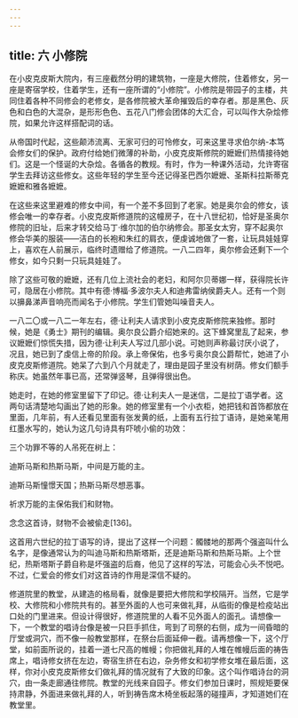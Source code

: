 ```yaml
---
---
---
```

title: 六 小修院
---




在小皮克皮斯大院内，有三座截然分明的建筑物，一座是大修院，住着修女，另一座是寄宿学校，住着学生，还有一座所谓的“小修院”。小修院是带园子的主楼，共同住着各种不同修会的老修女，是各修院被大革命摧毁后的幸存者。那是黑色、灰色和白色的大混杂，是形形色色、五花八门修会团体的大汇合，可以叫作大杂烩修院，如果允许这样搭配词的话。

从帝国时代起，这些颠沛流离、无家可归的可怜修女，可来这里寻求伯尔纳-本笃会修女们的保护。政府付给她们微薄的补助，小皮克皮斯修院的嬷嬷们热情接待她们。这是一个怪诞的大杂烩。各循各的教规。有时，作为一种课外活动，允许寄宿学生去拜访这些修女。这些年轻的学生至今还记得圣巴西尔嬷嬷、圣斯科拉斯蒂克嬷嬷和雅各嬷嬷。

在这些来这里避难的修女中间，有一个差不多回到了老家。她是奥尔会的修女，该修会唯一的幸存者。小皮克皮斯修道院的这幢房子，在十八世纪初，恰好是圣奥尔修院的旧址，后来才转交给马丁·维尔加的伯尔纳修会。那圣女太穷，穿不起奥尔修会华美的服装——洁白的长袍和朱红的肩衣，便虔诚地做了一套，让玩具娃娃穿上，喜欢在人前展示，临终时遗赠给了修道院。一八二四年，奥尔修会还剩下一个修女，如今只剩一只玩具娃娃了。

除了这些可敬的嬷嬷，还有几位上流社会的老妇，和阿尔贝蒂娜一样，获得院长许可，隐居在小修院。其中有德·博福·多波尔夫人和迪弗雷纳侯爵夫人。还有一个则以擤鼻涕声音响亮而闻名于小修院。学生们管她叫噪音夫人。

一八二〇或一八二一年左右，德·让利夫人请求到小皮克皮斯修院来独修。那时候，她是《勇士》期刊的编辑。奥尔良公爵介绍她来的。这下蜂窝里乱了起来，参议嬷嬷们惊慌失措，因为德·让利夫人写过几部小说。可她则声称最讨厌小说了，况且，她已到了虔信上帝的阶段。承上帝保佑，也多亏奥尔良公爵帮忙，她进了小皮克皮斯修道院。她呆了六到八个月就走了，理由是园子里没有树荫。修女们额手称庆。她虽然年事已高，还常弹竖琴，且弹得很出色。

她走时，在她的修室里留下了印记。德·让利夫人一是迷信，二是拉丁语学者。这两句话清楚地勾画出了她的形象。她的修室里有一个小衣柜，她把钱和首饰都放在里面，几年前，有人还看见里面有张发黄的纸，上面有五行拉丁语诗，是她亲笔用红墨水写的，她认为这几句诗具有吓唬小偷的功效：

三个功罪不等的人吊死在树上：

迪斯马斯和热斯马斯，中间是万能的主。

迪斯马斯憧憬天国；热斯马斯尽想恶事。

祈求万能的主保佑我们和财物。

念念这首诗，财物不会被偷走[136]。

这首用六世纪的拉丁语写的诗，提出了这样一个问题：髑髅地的那两个强盗叫什么名字，是像通常认为的叫迪马斯和热斯塔斯，还是迪斯马斯和热斯马斯。上个世纪，热斯塔斯子爵自称是坏强盗的后裔，他见了这样的写法，可能会心头不悦吧。不过，仁爱会的修女们对这首诗的作用是深信不疑的。

修道院里的教堂，从建造的格局看，就像是要把大修院和学校隔开。当然，它是学校、大修院和小修院共有的。甚至外面的人也可来做礼拜，从临街的像是检疫站出口处的门里进来。但设计得很好，修道院里的人看不见外面人的面孔。请想像一下，一个教堂的唱诗台像是被一只巨手抓住，弯到了司祭的右侧，成为一间昏暗的厅堂或洞穴，而不像一般教堂那样，在祭台后面延伸一截。请再想像一下，这个厅堂，如前面所说的，挂着一道七尺高的帷幔；你把做礼拜的人堆在帷幔后面的祷告席上，唱诗修女挤在左边，寄宿生挤在右边，杂务修女和初学修女堆在最后面，这样，你对小皮克皮斯修女们做礼拜的情况就有了大致的印象。这个叫作唱诗台的洞穴，由一条走廊通往修院。教堂的光线来自园子。修女们参加日课时，照规矩要保持肃静，外面进来做礼拜的人，听到祷告席木椅坐板起落的碰撞声，才知道她们在教堂里。